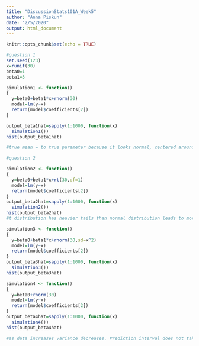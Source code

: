 ```yaml
---
title: "DiscussionStats101A_Week5"
author: "Anna Piskun"
date: "2/5/2020"
output: html_document
---
```


```r
knitr::opts_chunk$set(echo = TRUE)
```

```r
#question 1
set.seed(123)
x=runif(30)
beta0=1
beta1=3

simulation1 <- function()
{
  y=beta0+beta1*x+rnorm(30)
  model=lm(y~x)
  return(model$coefficients[2])
}

output_beta1hat=sapply(1:1000, function(x)
  simulation1())
hist(output_beta1hat)

#true mean = to true parameter because it looks normal, centered around 3

#question 2 

simulation2 <- function()
{
  y=beta0+beta1*x+rt(30,df=1)
  model=lm(y~x)
  return(model$coefficients[2])
}
output_beta2hat=sapply(1:1000, function(x)
  simulation2())
hist(output_beta2hat)
#t distribution has heavier tails than normal distribution leads to more variation in the QQ plot (forces us to question the normality of our residuals). More uncertainty/variance in the values of the slope

simulation3 <- function()
{
  y=beta0+beta1*x+rnorm(30,sd=x^2)
  model=lm(y~x)
  return(model$coefficients[2])
}
output_beta3hat=sapply(1:1000, function(x)
  simulation3())
hist(output_beta3hat)

simulation4 <- function()
{
  y=beta0+rnorm(30)
  model=lm(y~x)
  return(model$coefficients[2])
}
output_beta4hat=sapply(1:1000, function(x)
  simulation4())
hist(output_beta4hat)

#as data increases variance decreases. Prediction interval does not take advantage of decreasing variance as n increase, takes into account is the uncertainty of the residuals (how much variance does everyone with a certain amount of x actually have as opposed to average) - its a conditional distribution. 
```

